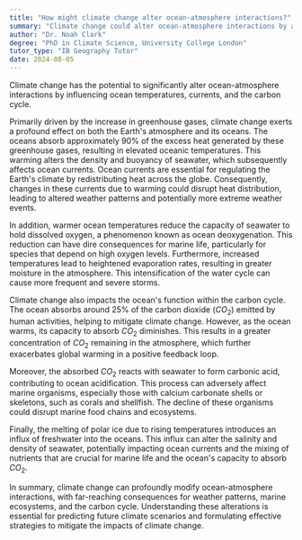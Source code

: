 ```yaml
---
title: "How might climate change alter ocean-atmosphere interactions?"
summary: "Climate change could alter ocean-atmosphere interactions by affecting oceanic temperatures, currents, and the carbon cycle."
author: "Dr. Noah Clark"
degree: "PhD in Climate Science, University College London"
tutor_type: "IB Geography Tutor"
date: 2024-08-05
---
```


Climate change has the potential to significantly alter ocean-atmosphere interactions by influencing ocean temperatures, currents, and the carbon cycle.

Primarily driven by the increase in greenhouse gases, climate change exerts a profound effect on both the Earth's atmosphere and its oceans. The oceans absorb approximately $90\%$ of the excess heat generated by these greenhouse gases, resulting in elevated oceanic temperatures. This warming alters the density and buoyancy of seawater, which subsequently affects ocean currents. Ocean currents are essential for regulating the Earth's climate by redistributing heat across the globe. Consequently, changes in these currents due to warming could disrupt heat distribution, leading to altered weather patterns and potentially more extreme weather events.

In addition, warmer ocean temperatures reduce the capacity of seawater to hold dissolved oxygen, a phenomenon known as ocean deoxygenation. This reduction can have dire consequences for marine life, particularly for species that depend on high oxygen levels. Furthermore, increased temperatures lead to heightened evaporation rates, resulting in greater moisture in the atmosphere. This intensification of the water cycle can cause more frequent and severe storms.

Climate change also impacts the ocean's function within the carbon cycle. The ocean absorbs around $25\%$ of the carbon dioxide ($CO_2$) emitted by human activities, helping to mitigate climate change. However, as the ocean warms, its capacity to absorb $CO_2$ diminishes. This results in a greater concentration of $CO_2$ remaining in the atmosphere, which further exacerbates global warming in a positive feedback loop.

Moreover, the absorbed $CO_2$ reacts with seawater to form carbonic acid, contributing to ocean acidification. This process can adversely affect marine organisms, especially those with calcium carbonate shells or skeletons, such as corals and shellfish. The decline of these organisms could disrupt marine food chains and ecosystems.

Finally, the melting of polar ice due to rising temperatures introduces an influx of freshwater into the oceans. This influx can alter the salinity and density of seawater, potentially impacting ocean currents and the mixing of nutrients that are crucial for marine life and the ocean's capacity to absorb $CO_2$.

In summary, climate change can profoundly modify ocean-atmosphere interactions, with far-reaching consequences for weather patterns, marine ecosystems, and the carbon cycle. Understanding these alterations is essential for predicting future climate scenarios and formulating effective strategies to mitigate the impacts of climate change.
    